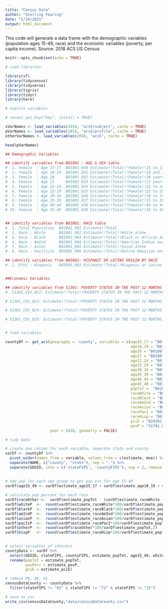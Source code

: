 ```yaml
---
title: "Census Data"
author: "Sterling Fearing"
date: "5/24/2021"
output: html_document
---
```


This code will generate a data frame with the demographic variables (population ages 15-49, race) and the economic variables (poverty, per capita income). 
Source: 2018 ACS US Census

```r
knitr::opts_chunk$set(echo = TRUE)
```

```r
# load libraries

library(sf)
library(tidycensus)
library(tidyverse)
library(tigris)
library(tidyr)
library(here)

```

```r
# explore variables

# census_api_key("key", install = TRUE)

sVarNames <- load_variables(2018, "acs5/subject", cache = TRUE)
pVarNames <- load_variables(2018, "acs5/profile", cache = TRUE)
otherVarNames <- load_variables(2018, "acs5", cache = TRUE)

head(pVarNames)

## Demographic Variables

## identify variables from B01001 : AGE & SEX table
#  1. Female  : Age 15-17  B01001_030 Estimate!!Total!!Female!!15 to 17 years
#  2. Female  : Age 18-19  B01001_031 Estimate!!Total!!Female!!18 and 19 years
#  3. Female  : Age 20     B01001_032 Estimate!!Total!!Female!!20 years
#  4. Female  : Age 21     B01001_033 Estimate!!Total!!Female!!21 years
#  5. Female  : Age 22-24  B01001_034 Estimate!!Total!!Female!!22 to 24 years
#  6. Female  : Age 25-29  B01001_035 Estimate!!Total!!Female!!25 to 29 years
#  7. Female  : Age 30-34  B01001_036 Estimate!!Total!!Female!!30 to 34 years
#  8. Female  : Age 35-39  B01001_037 Estimate!!Total!!Female!!35 to 39 years
#  9. Female  : Age 40-44  B01001_038 Estimate!!Total!!Female!!40 to 44 years
# 10. Female  : Age 45-49  B01001_039 Estimate!!Total!!Female!!45 to 49 years


## identify variables from B02001: RACE table
#  1. Total Population  B02001_001 Estimate!!Total	
#  2. Race : White      B02001_002 Estimate!!Total!!White alone	
#  3. Race : Black      B02001_003 Estimate!!Total!!Black or African American alone	
#  4. Race : AmInd      B02001_004 Estimate!!Total!!American Indian and Alaska Native alone	
#  5. Race : Asian      B02001_005 Estimate!!Total!!Asian alone	
#  6. Race : PacificIs  B02001_006 Estimate!!Total!!Native Hawaiian and Other Pacific Islander alone	

## identify variables from B03002: HISPANIC OR LATINO ORIGIN BY RACE
#  1. Ethi : Hispanic   B03003_003 Estimate!!Total!!Hispanic or Latino	B03003_001 total pop


##Economic Variables

## identify variables from S1301: POVERTY STATUS IN THE PAST 12 MONTHS (Women aged 15-50)
#  S1301_C01_022: Estimate!!Total!!POVERTY STATUS IN THE PAST 12 MONTHS!!Women 15 to 50 years for whom poverty status is determined

# S1301_C01_023: Estimate!!Total!!POVERTY STATUS IN THE PAST 12 MONTHS!!Women 15 to 50 years for whom poverty status is determined!!Below 100 percent of poverty level

# S1301_C01_024: Estimate!!Total!!POVERTY STATUS IN THE PAST 12 MONTHS!!Women 15 to 50 years for whom poverty status is determined!!100 to 199 percent of poverty level

# S1301_C01_025: Estimate!!Total!!POVERTY STATUS IN THE PAST 12 MONTHS!!Women 15 to 50 years for whom poverty status is determined!!200 percent or more above poverty level



```


```r
# load variables

countyDf <- get_acs(geography = 'county', variables = c(age15_17 = "B01001_030",
                                                        age18_19 = "B01001_031",
                                                        age20 = "B01001_032",
                                                        age21 = "B01001_033",
                                                        age22_24 = "B01001_034",
                                                        age25_29 = "B01001_035",
                                                        age30_34 = "B01001_036",
                                                        age35_39 = "B01001_037",
                                                        age40_44 = "B01001_038",
                                                        age45_49 = "B01001_039",
                                                        popTot =  "B02001_001",
                                                        raceWhite = "B02001_002",
                                                        raceBlack = "B02001_003",
                                                        raceAmInd = "B02001_004",
                                                        raceAsian = "B02001_005",
                                                        racePacI = "B02001_006", 
                                                        raceHisp = "B03003_003",
                                                        pciE = "B19301_001",
                                                        povP = "S1701_C03_001"),
                    year = 2018, geometry = FALSE)

```

```r
# tidy data

# create one column for each variable, separate state and county
varDf <- countyDf %>%
  pivot_wider(names_from = variable, values_from = c(estimate, moe)) %>%
  separate(NAME, c("county", "state"), sep = ",") %>%
  separate(GEOID, into = c('stateFIPS', 'countyFIPS'), sep = 2, remove = FALSE)
  

# add pop for each age group to get pop est for age 15-49  
varDf$age15_49 <- varDf$estimate_age15_17 + varDf$estimate_age18_19 + varDf$estimate_age20 + varDf$estimate_age21 + varDf$estimate_age21 + varDf$estimate_age22_24 + varDf$estimate_age25_29 + varDf$estimate_age30_34 + varDf$estimate_age35_39 + varDf$estimate_age40_44 + varDf$estimate_age45_49
  
# calculate pop percent for each race
varDf$raceOther <-  varDf$estimate_popTot - (varDf$estimate_raceWhite + varDf$estimate_raceBlack + varDf$estimate_raceAmInd                       + varDf$estimate_raceAsian + varDf$estimate_racePacI)
varDf$whiteP  <-  round(varDf$estimate_raceWhite*100/varDf$estimate_popTot,2) 
varDf$blackP  <-  round(varDf$estimate_raceBlack*100/varDf$estimate_popTot,2)
varDf$amIndP  <-  round(varDf$estimate_raceAmInd*100/varDf$estimate_popTot,2)
varDf$asianP  <-  round(varDf$estimate_raceAsian*100/varDf$estimate_popTot,2)
varDf$pacIsP  <-  round(varDf$estimate_racePacI*100/varDf$estimate_popTot,2)
varDf$otherP  <-  round(varDf$raceOther*100/varDf$estimate_popTot,2)
varDf$hispP   <-  round(varDf$estimate_raceHisp*100/varDf$estimate_popTot,2)
  

# select variables of interest 
countyData <- varDf %>%
  select(GEOID, stateFIPS, countyFIPS, estimate_popTot, age15_49, whiteP, blackP, amIndP, asianP, pacIsP, hispP, otherP, estimate_povP, estimate_pciE) %>%
  rename(popTot = estimate_popTot,
         povPerc = estimate_povP,
         pciE = estimate_pciE) 

# remove PR, AK, HI
censusDataCounty <- countyData %>%
  filter(stateFIPS != "02" & stateFIPS != "72" & stateFIPS != "15")

# save as csv
write_csv(censusDataCounty,"data/censusDataCounty.csv")

```


